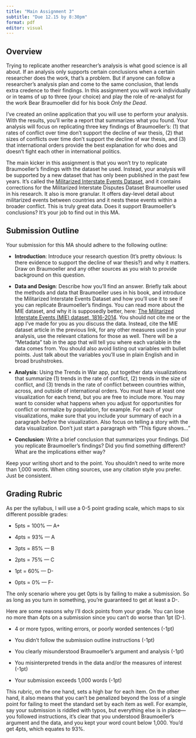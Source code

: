 ```yaml
---
title: "Main Assignment 3"
subtitle: "Due 12.15 by 8:30pm"
format: pdf
editor: visual
---
```


## Overview

Trying to replicate another researcher's analysis is what good science is all about. If an analysis only supports certain conclusions when a certain researcher does the work, that's a problem. But if anyone can follow a researcher's analysis plan and come to the same conclusion, that lends extra credence to their findings. In this assignment you will work individually or in teams of up to three (your choice) and play the role of re-analyst for the work Bear Braumoeller did for his book *Only the Dead*.

I've created an online application that you will use to perform your analysis. With the results, you'll write a report that summarizes what you found. Your analysis will focus on replicating three key findings of Braumoeller's: (1) that rates of conflict over time don't support the decline of war thesis, (2) that sizes of conflicts over time don't support the decline of war thesis, and (3) that international orders provide the best explanation for who does and doesn't fight each other in international politics.

The main kicker in this assignment is that you won't try to replicate Braumoeller's findings with the dataset he used. Instead, your analysis will be supported by a new dataset that has only been published in the past few years. It's called the [Militarized Interstate Events Dataset](https://internationalconflict.ua.edu/data-download/), and it contains corrections for the Militarized Interstate Disputes Dataset Braumoeller used in his research. It also is more granular. It offers day-level detail about militarized events between countries and it nests these events within a broader conflict. This is truly great data. Does it support Braumoeller's conclusions? It's your job to find out in this MA.

## Submission Outline

Your submission for this MA should adhere to the following outline:

-   **Introduction**: Introduce your research question (It's pretty obvious: Is there evidence to support the decline of war thesis?) and why it matters. Draw on Braumoeller and any other sources as you wish to provide background on this question.

-   **Data and Design**: Describe how you'll find an answer. Briefly talk about the methods and data that Braumoeller uses in his book, and introduce the Militarized Interstate Events Dataset and how you'll use it to see if you can replicate Braumoeller's findings. You can read more about the MIE dataset, and why it is supposedly better, here: [The Militarized Interstate Events (MIE) dataset, 1816-2014](https://journals.sagepub.com/doi/10.1177/07388942231182674). You should not cite me or the app I've made for you as you discuss the data. Instead, cite the MIE dataset article in the previous link, for any other measures used in your analysis, use the relevant citations for those as well. There will be a "Metadata" tab in the app that will tell you where each variable in the data comes from. You should also avoid listing out variables with bullet points. Just talk about the variables you'll use in plain English and in broad brushstrokes.

-   **Analysis**: Using the Trends in War app, put together data visualizations that summarize (1) trends in the rate of conflict, (2) trends in the size of conflict, and (3) trends in the rate of conflict between countries within, across, and outside of international orders. You must have at least one visualization for each trend, but you are free to include more. You may want to consider what happens when you adjust for opportunities for conflict or normalize by population, for example. For each of your visualizations, make sure that you include your summary of each in a paragraph *before* the visualization. Also focus on telling a story with the data visualization. Don't just start a paragraph with "This figure shows..."

-   **Conclusion**: Write a brief conclusion that summarizes your findings. Did you replicate Braumoeller's findings? Did you find something different? What are the implications either way?

Keep your writing short and to the point. You shouldn't need to write more than 1,000 words. When citing sources, use any citation style you prefer. Just be consistent.

## Grading Rubric

As per the syllabus, I will use a 0-5 point grading scale, which maps to six different possible grades:

-   5pts = 100% — A+

-   4pts = 93% — A

-   3pts = 85% — B

-   2pts = 75% — C

-   1pt = 60% — D-

-   0pts = 0% — F-

The only scenario where you get 0pts is by failing to make a submission. So as long as you turn in something, you're guaranteed to get at least a D-.

Here are some reasons why I'll dock points from your grade. You can lose no more than 4pts on a submission since you can't do worse than 1pt (D-).

-   4 or more typos, writing errors, or poorly worded sentences (-1pt)

-   You didn't follow the submission outline instructions (-1pt)

-   You clearly misunderstood Braumoeller's argument and analysis (-1pt)

-   You misinterpreted trends in the data and/or the measures of interest (-1pt)

-   Your submission exceeds 1,000 words (-1pt)

This rubric, on the one hand, sets a high bar for each item. On the other hand, it also means that you can't be penalized beyond the loss of a single point for failing to meet the standard set by each item as well. For example, say your submission is riddled with typos, but everything else is in place—you followed instructions, it's clear that you understood Braumoeller's argument and the data, and you kept your word count below 1,000. You'd get 4pts, which equates to 93%.
